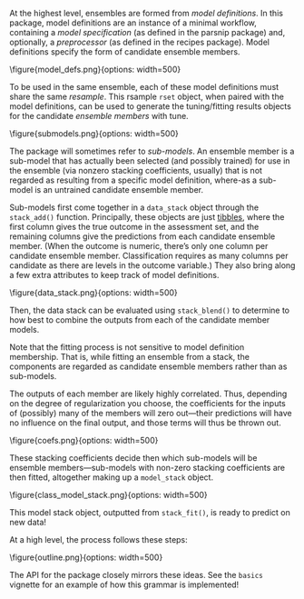 At the highest level, ensembles are formed from _model definitions_. In this package, model definitions are an instance of a minimal workflow, containing a _model specification_ (as defined in the parsnip package) and, optionally, a _preprocessor_ (as defined in the recipes package). Model definitions specify the form of candidate ensemble members.

\\figure{model_defs.png}{options: width=500}

To be used in the same ensemble, each of these model definitions must share the same _resample_. This rsample `rset` object, when paired with the model definitions, can be used to generate the tuning/fitting results objects for the candidate _ensemble members_ with tune.

\\figure{submodels.png}{options: width=500}

The package will sometimes refer to _sub-models_. An ensemble member is a sub-model that has actually been selected (and possibly trained) for use in the ensemble (via nonzero stacking coefficients, usually) that is not regarded as resulting from a specific model definition, where-as a sub-model is an untrained candidate ensemble member.

Sub-models first come together in a `data_stack` object through the `stack_add()` function. Principally, these objects are just [tibbles](https://tibble.tidyverse.org/), where the first column gives the true outcome in the assessment set, and the remaining columns give the predictions from each candidate ensemble member. (When the outcome is numeric, there's only one column per candidate ensemble member. Classification requires as many columns per candidate as there are levels in the outcome variable.) They also bring along a few extra attributes to keep track of model definitions.

\\figure{data_stack.png}{options: width=500}

Then, the data stack can be evaluated using `stack_blend()` to determine to how best to combine the outputs from each of the candidate member models.  

Note that the fitting process is not sensitive to model definition membership. That is, while fitting an ensemble from a stack, the components are regarded as candidate ensemble members rather than as sub-models.   

The outputs of each member are likely highly correlated. Thus, depending on the degree of regularization you choose, the coefficients for the inputs of (possibly) many of the members will zero out—their predictions will have no influence on the final output, and those terms will thus be thrown out.  

\\figure{coefs.png}{options: width=500}

These stacking coefficients decide then which sub-models will be ensemble members—sub-models with non-zero stacking coefficients are then fitted, altogether making up a `model_stack` object.

\\figure{class_model_stack.png}{options: width=500}

This model stack object, outputted from `stack_fit()`, is ready to predict on new data!

At a high level, the process follows these steps:

\\figure{outline.png}{options: width=500}

The API for the package closely mirrors these ideas. See the `basics` vignette for an example of how this grammar is implemented!
